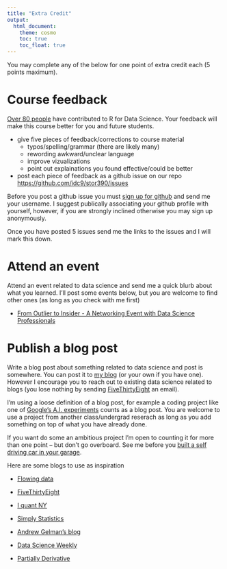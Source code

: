 ```yaml
---
title: "Extra Credit"
output:   
  html_document:
    theme: cosmo
    toc: true
    toc_float: true
---
```


You may complete any of the below for one point of extra credit each (5 points maximum).

# Course feedback

[Over 80 people](https://github.com/hadley/r4ds/graphs/contributors) have contributed to R for Data Science. Your feedback will make this course better for you and future students.

- give five pieces of feedback/corrections to course material
    - typos/spelling/grammar (there are likely many)
    - rewording awkward/unclear language
    - improve vizualizations
    - point out explainations you found effective/could be better
- post each piece of feedback as a github issue on our repo [https://github.com/idc9/stor390/issues](https://github.com/idc9/stor390/issues)

Before you post a github issue you must [sign up for github](https://github.com/) and send me your username. I suggest publically associating your github profile with yourself, however, if you are strongly inclined otherwise you may sign up anonymously. 

Once you have posted 5 issues send me the links to the issues and I will mark this down.

# Attend an event

Attend an event related to data science and send me a quick blurb about what you learned. I'll post some events below, but you are welcome to find other ones (as long as you check with me first)

- [From Outlier to Insider - A Networking Event with Data Science Professionals](https://www.eventbrite.com/e/from-outlier-to-insider-a-networking-event-with-data-science-professionals-registration-29890863377)

# Publish a blog post

Write a blog post about something related to data science and post is somewhere. You can post it to [my blog](http://unsupervisedstatistics.web.unc.edu/) (or your own if you have one). However I encourage you to reach out to existing data science related to blogs (you lose nothing by sending [FiveThirtyEight](https://fivethirtyeight.com/) an email).

I'm using a loose definition of a blog post, for example a coding project like one of [Google's A.I. experiments](https://aiexperiments.withgoogle.com/) counts as a blog post. You are welcome to use a project from another class/undergrad reserach as long as you add something on top of what you have already done.

If you want do some an ambitious project I'm open to counting it for more than one point -- but don't go overboard. See me before you [built a self driving car in your garage](https://www.bloomberg.com/features/2015-george-hotz-self-driving-car/).

Here are some blogs to use as inspiration

- [Flowing data](http://flowingdata.com/)

- [FiveThirtyEight](http://fivethirtyeight.com/)

- [I quant NY](http://iquantny.tumblr.com/)

- [Simply Statistics](http://simplystatistics.org/) 

- [Andrew Gelman's blog](http://andrewgelman.com/)

- [Data Science Weekly](https://www.datascienceweekly.org/)

- [Partially Derivative](http://partiallyderivative.com/)



